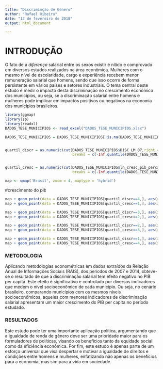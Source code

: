```yaml
---
title: "Discriminção de Genero"
author: "Rafael Ribeiro"
date: "13 de fevereiro de 2018"
output: html_document

---
```


# INTRODUÇÃO


O fato de a *diferença* salarial entre os sexos existir é nítido e comprovado em diversos estudos realizados na área econômica. Mulheres com o mesmo nível de escolaridade, cargo e experiência recebem menor remuneração salarial que homens, sendo que isso ocorre de forma persistente em vários países e setores industriais. O tema central deste estudo é medir o impacto desta discriminação no crescimento econômico dos municípios, ou seja, se a discriminação salarial entre homens e mulheres pode implicar em impactos positivos ou negativos na economia dos municípios brasileiros.



```r
library(ggmap)
library(sp)
library(readxl)
DADOS_TESE_MUNICIPIOS <- read_excel("DADOS_TESE_MUNICIPIOS.xlsx")

DADOS_TESE_MUNICIPIOS = DADOS_TESE_MUNICIPIOS[!is.na(DADOS_TESE_MUNICIPIOS$DISC_LM_07),]


quartil_discr = as.numeric(cut(DADOS_TESE_MUNICIPIOS$DISC_LM_07,right = F,
                               breaks = c(-Inf,quantile(DADOS_TESE_MUNICIPIOS$DISC_LM_07))))-1


quartil_cresc = as.numeric(cut(DADOS_TESE_MUNICIPIOS$ln_cresc_pib_percap,right = F,
                               breaks = c(-Inf,quantile(DADOS_TESE_MUNICIPIOS$ln_cresc_pib_percap))))-1

map <- qmap('Brasil', zoom = 4, maptype = 'hybrid')
```


#crescimento do pib
```r
map + geom_point(data = DADOS_TESE_MUNICIPIOS[quartil_discr==4,], aes(x = lon, y = lat), color="red", size=3, alpha=0.5) + ggtitle(paste(4,'º Quartil'))
map + geom_point(data = DADOS_TESE_MUNICIPIOS[quartil_cresc==1,], aes(x = lon, y = lat), color="red", size=3, alpha=0.5)

map + geom_point(data = DADOS_TESE_MUNICIPIOS[quartil_discr==3,], aes(x = lon, y = lat), color="red", size=3, alpha=0.5) + ggtitle(paste(3,'º Quartil'))
map + geom_point(data = DADOS_TESE_MUNICIPIOS[quartil_cresc==2,], aes(x = lon, y = lat), color="red", size=3, alpha=0.5)

map + geom_point(data = DADOS_TESE_MUNICIPIOS[quartil_discr==2,], aes(x = lon, y = lat), color="red", size=3, alpha=0.5) + ggtitle(paste(2,'º Quartil'))
map + geom_point(data = DADOS_TESE_MUNICIPIOS[quartil_cresc==3,], aes(x = lon, y = lat), color="red", size=3, alpha=0.5)

map + geom_point(data = DADOS_TESE_MUNICIPIOS[quartil_discr==1,], aes(x = lon, y = lat), color="red", size=3, alpha=0.5) + ggtitle(paste(1,'º Quartil'))
map + geom_point(data = DADOS_TESE_MUNICIPIOS[quartil_cresc==4,], aes(x = lon, y = lat), color="red", size=3, alpha=0.5)

```

### METODOLOGIA

Aplicando metodologias econométricas em dados extraídos da Relação Anual de Informações Sociais (RAIS), dos períodos de 2007 e 2014, obteve-se o resultado de que a discriminação salarial tem efeito negativo no PIB per capita. Este efeito é significativo e controlado por diversos indicadores que medem o nível socioeconômico de cada município. Ou seja, no cenário brasileiro, comparando municípios com os mesmos níveis socioeconômicos, aqueles com menores indicadores de discriminação salarial apresentam um maior crescimento do PIB per capita no período estudado. 


### RESULTADOS

Este estudo pode ter uma importante aplicação política, argumentando que a igualdade de renda de gênero deve ser uma prioridade maior para os formuladores de políticas, visando os benefícios tanto da equidade social como da eficiência econômica. Por fim, este estudo é apenas parte de um esforço universal que visa despertar e motivar a igualdade de direitos e condições entre homens e mulheres, enfatizando não apenas os benefícios para a economia, mas sim para a vida em sociedade. 

